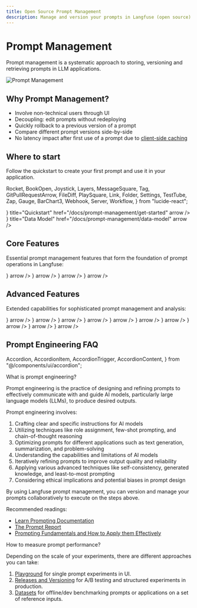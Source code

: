 ```yaml
---
title: Open Source Prompt Management
description: Manage and version your prompts in Langfuse (open source). When retrieved, they are cached by the Langfuse SDKs for low latency.
---
```


# Prompt Management

Prompt management is a systematic approach to storing, versioning and retrieving prompts in LLM applications.

<Frame border fullWidth>
  <img src="/images/docs/prompt-management.png" alt="Prompt Management" />
</Frame>

## Why Prompt Management?

- Involve non-technical users through UI
- Decoupling: edit prompts without redeploying
- Quickly rollback to a previous version of a prompt
- Compare different prompt versions side-by-side
- No latency impact after first use of a prompt due to [client-side caching](/docs/prompt-management/features/caching)

## Where to start

Follow the quickstart to create your first prompt and use it in your application.

  Rocket,
  BookOpen,
  Joystick,
  Layers,
  MessageSquare,
  Tag,
  GitPullRequestArrow,
  FileDiff,
  PlaySquare,
  Link,
  Folder,
  Settings,
  TestTube,
  Zap,
  Gauge,
  BarChart3,
  Webhook,
  Server,
  Workflow,
} from "lucide-react";

<Cards num={1}>
  <Card
    icon={<Rocket size="24" />}
    title="Quickstart"
    href="/docs/prompt-management/get-started"
    arrow
  />
  <Card
    icon={<BookOpen size="24" />}
    title="Data Model"
    href="/docs/prompt-management/data-model"
    arrow
  />
</Cards>

## Core Features

Essential prompt management features that form the foundation of prompt operations in Langfuse:

<Cards num={2}>
   <Card
    title="Prompt Version Control"
    href="/docs/prompt-management/features/prompt-version-control"
    icon={<GitPullRequestArrow />}
    arrow
  />
  <Card
    title="Composability"
    href="/docs/prompt-management/features/composability"
    icon={<Layers />}
    arrow
  />
  <Card
    title="Message Placeholders"
    href="/docs/prompt-management/features/message-placeholders"
    icon={<MessageSquare />}
    arrow
  />
  <Card
    title="Playground"
    href="/docs/prompt-management/features/playground"
    icon={<PlaySquare />}
    arrow
  />
</Cards>

## Advanced Features

Extended capabilities for sophisticated prompt management and analysis:

<Cards num={2}>
  <Card
    title="Link Tracing"
    href="/docs/prompt-management/features/link-tracing"
    icon={<Link />}
    arrow
  />
  <Card
    title="Folders"
    href="/docs/prompt-management/features/folders"
    icon={<Folder />}
    arrow
  />
  <Card
    title="Config"
    href="/docs/prompt-management/features/config"
    icon={<Settings />}
    arrow
  />
  <Card
    title="A/B Testing"
    href="/docs/prompt-management/features/a-b-testing"
    icon={<TestTube />}
    arrow
  />
  <Card
    title="Caching"
    href="/docs/prompt-management/features/caching"
    icon={<Zap />}
    arrow
  />
  <Card
    title="Availability"
    href="/docs/prompt-management/features/guaranteed-availability"
    icon={<Gauge />}
    arrow
  />
  <Card
    title="Metrics"
    href="/docs/prompt-management/features/metrics"
    icon={<BarChart3 />}
    arrow
  />
  <Card
    title="Webhooks"
    href="/docs/prompt-management/features/webhooks"
    icon={<Webhook />}
    arrow
  />
  <Card
    title="MCP Server"
    href="/docs/prompt-management/features/mcp-server"
    icon={<Server />}
    arrow
  />
  <Card
    title="n8n Node"
    href="/docs/prompt-management/features/n8n-node"
    icon={<Workflow />}
    arrow
  />
</Cards>

## Prompt Engineering FAQ

  Accordion,
  AccordionItem,
  AccordionTrigger,
  AccordionContent,
} from "@/components/ui/accordion";

<Accordion type="single" collapsible>
<AccordionItem value="what-is-prompt-engineering">
<AccordionTrigger>What is prompt engineering?</AccordionTrigger>
<AccordionContent>

Prompt engineering is the practice of designing and refining prompts to effectively communicate with and guide AI models, particularly large language models (LLMs), to produce desired outputs.

Prompt engineering involves:

1. Crafting clear and specific instructions for AI models
2. Utilizing techniques like role assignment, few-shot prompting, and chain-of-thought reasoning
3. Optimizing prompts for different applications such as text generation, summarization, and problem-solving
4. Understanding the capabilities and limitations of AI models
5. Iteratively refining prompts to improve output quality and reliability
6. Applying various advanced techniques like self-consistency, generated knowledge, and least-to-most prompting
7. Considering ethical implications and potential biases in prompt design

By using Langfuse prompt management, you can version and manage your prompts collaboratively to execute on the steps above.

Recommended readings:

- [Learn Prompting Documentation](https://learnprompting.org/docs)
- [The Prompt Report](https://arxiv.org/abs/2406.06608)
- [Prompting Fundamentals and How to Apply them Effectively](https://eugeneyan.com/writing/prompting/)

</AccordionContent>
</AccordionItem>
<AccordionItem value="how-to-measure-prompt-performance">
<AccordionTrigger>How to measure prompt performance?</AccordionTrigger>
<AccordionContent>

Depending on the scale of your experiments, there are different approaches you can take:

1. [Playground](/docs/playground) for single prompt experiments in UI.
2. [Releases and Versioning](/docs/tracing-features/releases-and-versioning) for A/B testing and structured experiments in production.
3. [Datasets](/docs/datasets/overview) for offline/dev benchmarking prompts or applications on a set of reference inputs.

</AccordionContent>
</AccordionItem>
</Accordion>
